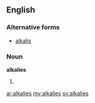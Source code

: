 ==English==
===Alternative forms===
*[[alkalis]]

===Noun===
'''alkalies'''

# {{plural of|[[alkali]]}}

[[ar:alkalies]]
[[my:alkalies]]
[[sv:alkalies]]